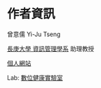 # 作者資訊{- #author}
曾意儒 Yi-Ju Tseng

[長庚大學 資訊管理學系](http://im.cgu.edu.tw/bin/home.php){target="_blank"} 助理教授

[個人網站](http://yijutseng.github.io){target="_blank"}

Lab: [數位健康實驗室](http://yijutseng.github.io/Lab/){target="_blank"}




